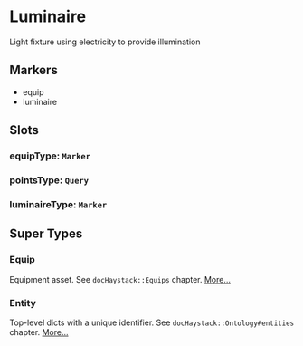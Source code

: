 # Luminaire
Light fixture using electricity to provide illumination
## Markers
- equip
- luminaire

## Slots

### equipType: `Marker`

### pointsType: `Query`

### luminaireType: `Marker`


## Super Types
### Equip
Equipment asset.
See `docHaystack::Equips` chapter. 
[More...](./Equip)

### Entity
Top-level dicts with a unique identifier.
See `docHaystack::Ontology#entities` chapter. 
[More...](./Entity)


